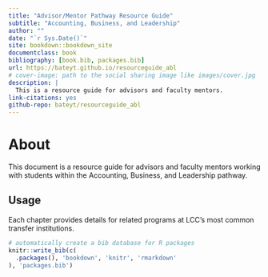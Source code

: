 ```yaml
--- 
title: "Advisor/Mentor Pathway Resource Guide"
subtitle: "Accounting, Business, and Leadership"
author: ""
date: "`r Sys.Date()`"
site: bookdown::bookdown_site
documentclass: book
bibliography: [book.bib, packages.bib]
url: https://bateyt.github.io/resourceguide_abl
# cover-image: path to the social sharing image like images/cover.jpg
description: |
  This is a resource guide for advisors and faculty mentors.
link-citations: yes
github-repo: bateyt/resourceguide_abl
---
```


# About {-}

This document is a resource guide for advisors and faculty mentors working with students within the Accounting, Business, and Leadership pathway.

## Usage {-}

Each chapter provides details for related programs at LCC's most common transfer institutions.



```r
# automatically create a bib database for R packages
knitr::write_bib(c(
  .packages(), 'bookdown', 'knitr', 'rmarkdown'
), 'packages.bib')
```
